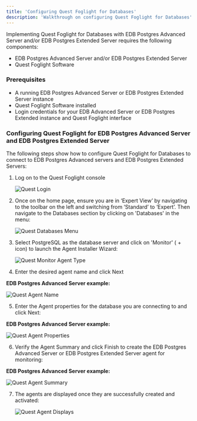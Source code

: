 ```yaml
---
title: 'Configuring Quest Foglight for Databases'
description: 'Walkthrough on configuring Quest Foglight for Databases'
---
```


Implementing Quest Foglight for Databases with EDB Postgres Advanced Server and/or EDB Postgres Extended Server requires the following components:

- EDB Postgres Advanced Server and/or EDB Postgres Extended Server
- Quest Foglight Software

### Prerequisites

- A running EDB Postgres Advanced Server or EDB Postgres Extended Server instance
- Quest Foglight Software installed
- Login credentials for your EDB Advanced Server or EDB Postgres Extended instance and Quest Foglight interface

### Configuring Quest Foglight for EDB Postgres Advanced Server and EDB Postgres Extended Server

The following steps show how to configure Quest Foglight for Databases to connect to EDB Postgres Advanced servers and EDB Postgres Extended Servers:

1. Log on to the Quest Foglight console

   ![Quest Login](Images/QuestLoginFrame.png)

2. Once on the home page, ensure you are in ‘Expert View’ by navigating to the toolbar on the left and switching from ‘Standard’ to ‘Expert’.  Then navigate to the Databases section by clicking on 'Databases' in the menu:

   ![Quest Databases Menu](Images/QuestDatabasesScreen.png)

3. Select PostgreSQL as the database server and click on 'Monitor' ( + icon) to launch the Agent Installer Wizard:

   ![Quest Monitor Agent Type](Images/QuestMonitorAgentType.png)

4. Enter the desired agent name and click Next

**EDB Postgres Advanced Server example:**

   ![Quest Agent Name](Images/QuestAgentName.png)

5. Enter the Agent properties for the database you are connecting to and click Next:

**EDB Postgres Advanced Server example:**

   ![Quest Agent Properties](Images/QuestAgentProperties.png)

6. Verify the Agent Summary and click Finish to create the EDB Postgres Advanced Server or EDB Postgres Extended Server agent for monitoring:

**EDB Postgres Advanced Server example:**

   ![Quest Agent Summary](Images/QuestAgentSummary.png)

7. The agents are displayed once they are successfully created and activated:

   ![Quest Agent Displays](Images/QuestAgentDisplays.png)